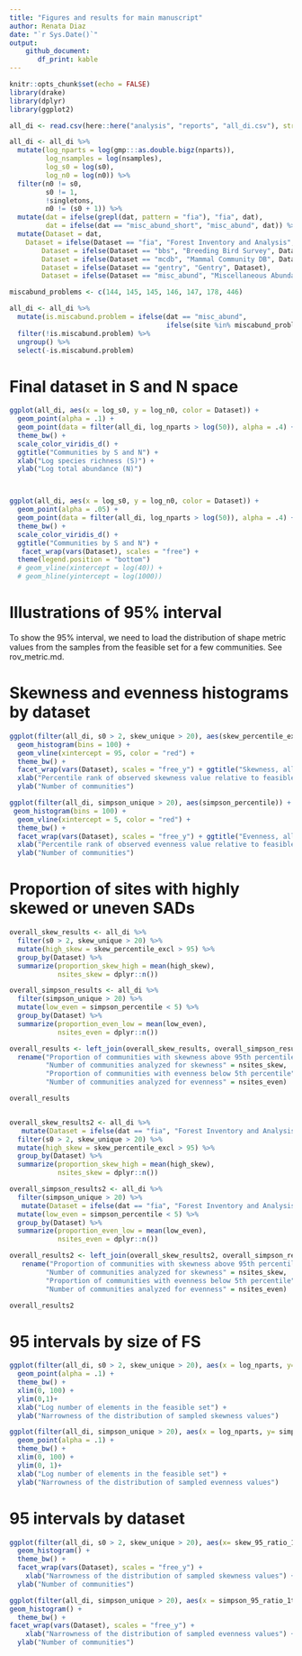 ```yaml
---
title: "Figures and results for main manuscript"
author: Renata Diaz
date: "`r Sys.Date()`"
output: 
    github_document:
       df_print: kable
---
```


```r
knitr::opts_chunk$set(echo = FALSE)
library(drake)
library(dplyr)
library(ggplot2)

all_di <- read.csv(here::here("analysis", "reports", "all_di.csv"), stringsAsFactors = F)

all_di <- all_di %>%
  mutate(log_nparts = log(gmp:::as.double.bigz(nparts)),
         log_nsamples = log(nsamples),
         log_s0 = log(s0),
         log_n0 = log(n0)) %>%
  filter(n0 != s0,
         s0 != 1,
         !singletons,
         n0 != (s0 + 1)) %>%
  mutate(dat = ifelse(grepl(dat, pattern = "fia"), "fia", dat),
         dat = ifelse(dat == "misc_abund_short", "misc_abund", dat)) %>%
  mutate(Dataset = dat,
    Dataset = ifelse(Dataset == "fia", "Forest Inventory and Analysis", Dataset),
        Dataset = ifelse(Dataset == "bbs", "Breeding Bird Survey", Dataset),
        Dataset = ifelse(Dataset == "mcdb", "Mammal Community DB", Dataset),
        Dataset = ifelse(Dataset == "gentry", "Gentry", Dataset),
        Dataset = ifelse(Dataset == "misc_abund", "Miscellaneous Abundance DB", Dataset))

miscabund_problems <- c(144, 145, 145, 146, 147, 178, 446)

all_di <- all_di %>%
  mutate(is.miscabund.problem = ifelse(dat == "misc_abund",
                                       ifelse(site %in% miscabund_problems, T, F), F)) %>%
  filter(!is.miscabund.problem) %>%
  ungroup() %>%
  select(-is.miscabund.problem)

```

# Final dataset in S and N space

```r

ggplot(all_di, aes(x = log_s0, y = log_n0, color = Dataset)) +
  geom_point(alpha = .1) +
  geom_point(data = filter(all_di, log_nparts > log(50)), alpha = .4) +
  theme_bw() +
  scale_color_viridis_d() +
  ggtitle("Communities by S and N") +
  xlab("Log species richness (S)") +
  ylab("Log total abundance (N)") 



ggplot(all_di, aes(x = log_s0, y = log_n0, color = Dataset)) +
  geom_point(alpha = .05) +
  geom_point(data = filter(all_di, log_nparts > log(50)), alpha = .4) +
  theme_bw() +
  scale_color_viridis_d() +
  ggtitle("Communities by S and N") +
   facet_wrap(vars(Dataset), scales = "free") +
  theme(legend.position = "bottom")
  # geom_vline(xintercept = log(40)) +
  # geom_hline(yintercept = log(1000))

```


# Illustrations of 95% interval

To show the 95% interval, we need to load the distribution of shape metric values from the samples from the feasible set for a few communities. See rov_metric.md.

# Skewness and evenness histograms by dataset

```r

ggplot(filter(all_di, s0 > 2, skew_unique > 20), aes(skew_percentile_excl)) +
  geom_histogram(bins = 100) +
  geom_vline(xintercept = 95, color = "red") +
  theme_bw() +
  facet_wrap(vars(Dataset), scales = "free_y") + ggtitle("Skewness, all sites") +
  xlab("Percentile rank of observed skewness value relative to feasible set") +
  ylab("Number of communities")

ggplot(filter(all_di, simpson_unique > 20), aes(simpson_percentile)) + 
 geom_histogram(bins = 100) +
  geom_vline(xintercept = 5, color = "red") +
  theme_bw() +
  facet_wrap(vars(Dataset), scales = "free_y") + ggtitle("Evenness, all sites") +
  xlab("Percentile rank of observed evenness value relative to feasible set") +
  ylab("Number of communities")

```

# Proportion of sites with highly skewed or uneven SADs

```r

overall_skew_results <- all_di %>%
  filter(s0 > 2, skew_unique > 20) %>%
  mutate(high_skew = skew_percentile_excl > 95) %>%
  group_by(Dataset) %>%
  summarize(proportion_skew_high = mean(high_skew),
            nsites_skew = dplyr::n())

overall_simpson_results <- all_di %>%
  filter(simpson_unique > 20) %>%
  mutate(low_even = simpson_percentile < 5) %>%
  group_by(Dataset) %>%
  summarize(proportion_even_low = mean(low_even),
            nsites_even = dplyr::n())

overall_results <- left_join(overall_skew_results, overall_simpson_results) %>%
  rename("Proportion of communities with skewness above 95th percentile" = proportion_skew_high,
         "Number of communities analyzed for skewness" = nsites_skew,
         "Proportion of communities with evenness below 5th percentile" = proportion_even_low,
         "Number of communities analyzed for evenness" = nsites_even)

overall_results


overall_skew_results2 <- all_di %>%
   mutate(Dataset = ifelse(dat == "fia", "Forest Inventory and Analysis", "Other datasets")) %>%
  filter(s0 > 2, skew_unique > 20) %>%
  mutate(high_skew = skew_percentile_excl > 95) %>%
  group_by(Dataset) %>%
  summarize(proportion_skew_high = mean(high_skew),
            nsites_skew = dplyr::n())

overall_simpson_results2 <- all_di %>%
  filter(simpson_unique > 20) %>%
   mutate(Dataset = ifelse(dat == "fia", "Forest Inventory and Analysis", "Other datasets")) %>%
  mutate(low_even = simpson_percentile < 5) %>%
  group_by(Dataset) %>%
  summarize(proportion_even_low = mean(low_even),
            nsites_even = dplyr::n())

overall_results2 <- left_join(overall_skew_results2, overall_simpson_results2) %>%
   rename("Proportion of communities with skewness above 95th percentile" = proportion_skew_high,
         "Number of communities analyzed for skewness" = nsites_skew,
         "Proportion of communities with evenness below 5th percentile" = proportion_even_low,
         "Number of communities analyzed for evenness" = nsites_even)

overall_results2


```

# 95 intervals by size of FS

```r

ggplot(filter(all_di, s0 > 2, skew_unique > 20), aes(x = log_nparts, y= skew_95_ratio_1t)) +
  geom_point(alpha = .1) +
  theme_bw() +
  xlim(0, 100) +
  ylim(0,1)+
  xlab("Log number of elements in the feasible set") +
  ylab("Narrowness of the distribution of sampled skewness values")

ggplot(filter(all_di, simpson_unique > 20), aes(x = log_nparts, y= simpson_95_ratio_1t)) +
  geom_point(alpha = .1) +
  theme_bw() +
  xlim(0, 100) +
  ylim(0, 1)+
  xlab("Log number of elements in the feasible set") +
  ylab("Narrowness of the distribution of sampled evenness values")
```

# 95 intervals by dataset

```r


ggplot(filter(all_di, s0 > 2, skew_unique > 20), aes(x= skew_95_ratio_1t)) +
  geom_histogram() +
  theme_bw() +
  facet_wrap(vars(Dataset), scales = "free_y") +
    xlab("Narrowness of the distribution of sampled skewness values") +
  ylab("Number of communities")

ggplot(filter(all_di, simpson_unique > 20), aes(x = simpson_95_ratio_1t)) +
geom_histogram() +
  theme_bw() +
facet_wrap(vars(Dataset), scales = "free_y") +
    xlab("Narrowness of the distribution of sampled evenness values") +
  ylab("Number of communities")



```
